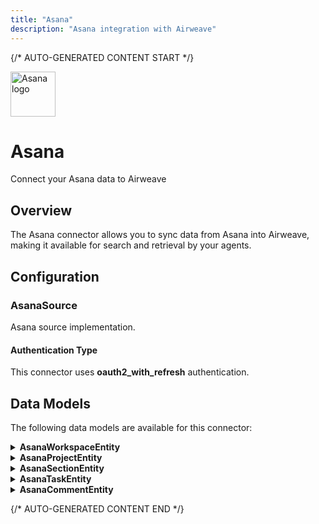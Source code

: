 ```yaml
---
title: "Asana"
description: "Asana integration with Airweave"
---
```


{/* AUTO-GENERATED CONTENT START */}

<div className="connector-header">
  <img src="icon.svg" alt="Asana logo" width="72" height="72" className="connector-icon" />
  <div className="connector-info">
    <h1>Asana</h1>
    <p>Connect your Asana data to Airweave</p>
  </div>
</div>

## Overview

The Asana connector allows you to sync data from Asana into Airweave, making it available for search and retrieval by your agents.

## Configuration


### AsanaSource

Asana source implementation.


#### Authentication Type

This connector uses **oauth2_with_refresh** authentication.


## Data Models

The following data models are available for this connector:


<details>
<summary><strong>AsanaWorkspaceEntity</strong></summary>

Schema for Asana workspace entities.


</details>

<details>
<summary><strong>AsanaProjectEntity</strong></summary>

Schema for Asana project entities.


</details>

<details>
<summary><strong>AsanaSectionEntity</strong></summary>

Schema for Asana section entities.


</details>

<details>
<summary><strong>AsanaTaskEntity</strong></summary>

Schema for Asana task entities.


</details>

<details>
<summary><strong>AsanaCommentEntity</strong></summary>

Schema for Asana comment/story entities.


| Field | Type | Description |
|-------|------|-------------|
| previews | List[Dict] | GID of the task this file is attached to |
| task_name | str | Name of the task this file is attached to |
| resource_type | str | Type of the attachment resource |
| host | Optional[str] | Service hosting the attachment |
| parent | Optional[Dict[str, Any]] | Parent resource the attachment is on |
| view_url | Optional[str] | URL to view the attachment |
| permanent | bool | Whether this is a permanent attachment |

</details>


{/* AUTO-GENERATED CONTENT END */}
